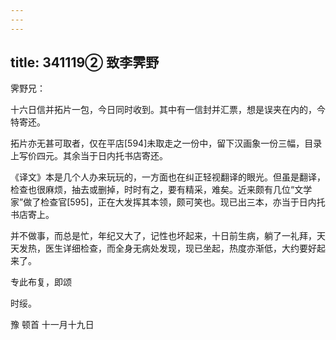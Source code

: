 ```yaml
---
---
---
```

title: 341119② 致李霁野
---




霁野兄：

十六日信并拓片一包，今日同时收到。其中有一信封并汇票，想是误夹在内的，今特寄还。

拓片亦无甚可取者，仅在平店[594]未取走之一份中，留下汉画象一份三幅，目录上写价四元。其余当于日内托书店寄还。

《译文》本是几个人办来玩玩的，一方面也在纠正轻视翻译的眼光。但虽是翻译，检查也很麻烦，抽去或删掉，时时有之，要有精采，难矣。近来颇有几位“文学家”做了检查官[595]，正在大发挥其本领，颇可笑也。现已出三本，亦当于日内托书店寄上。

并不做事，而总是忙，年纪又大了，记性也坏起来，十日前生病，躺了一礼拜，天天发热，医生详细检查，而全身无病处发现，现已坐起，热度亦渐低，大约要好起来了。

专此布复，即颂

时绥。

豫 顿首 十一月十九日